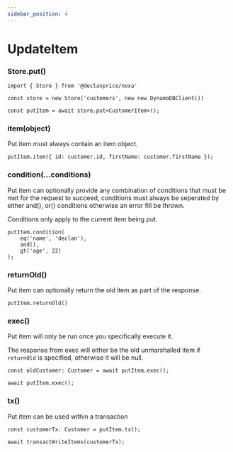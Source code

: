```yaml
---
sidebar_position: 4
---
```


# UpdateItem

### Store.put()

```tsx
import { Store } from '@declanprice/noxa'

const store = new Store('customers', new new DynamoDBClient())

const putItem = await store.put<CustomerItem>();
```

### item(object)

Put item must always contain an item object.

```tsx
putItem.item({ id: customer.id, firstName: customer.firstName });
```

### condition(...conditions)

Put item can optionally provide any combination of conditions that must be met for the request to succeed, conditions must always be seperated by either and(), or() conditions otherwise an error fill be thrown.

Conditions only apply to the current item being put.

```tsx
putItem.condition(
    eq('name', 'declan'),
    and(),
    gt('age', 22)
);
```

### returnOld()

Put item can optionally return the old item as part of the response.

```tsx
putItem.returnOld()
```

### exec()

Put item will only be run once you specifically execute it.

The response from exec will either be the old unmarshalled item if `returnOld` is specified, otherwise it will be null.

```tsx
const oldCustomer: Customer = await putItem.exec();

await putItem.exec();
```

### tx()

Put item can be used within a transaction

```tsx
const customerTx: Customer = putItem.tx();

await transactWriteItems(customerTx);
```
